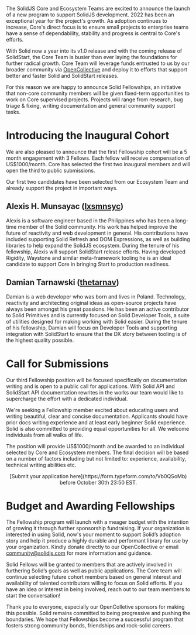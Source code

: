 The SolidJS Core and Ecosystem Teams are excited to announce the launch of a new program to support SolidJS development. 2022 has been an exceptional year for the project's growth. As adoption continues to increase, Core's direct focus is to ensure small projects to enterprise teams have a sense of dependability, stability and progress is central to Core's efforts.

With Solid now a year into its v1.0 release and with the coming release of SolidStart, the Core Team is busier than ever laying the foundations for further radical growth. Core Team will leverage funds entrusted to us by our broader community via [OpenCollective](https://opencollective.com/solid) and deploy it to efforts that support better and faster Solid and SolidStart releases.

For this reason we are happy to announce Solid Fellowships, an initiative that non-core community members will be given fixed-term opportunities to work on Core supervised projects. Projects will range from research, bug triage & fixing, writing documentation and general community support tasks.

# Introducing the Inaugural Cohort

We are also pleased to announce that the first Fellowship cohort will be a 5 month engagement with 3 Fellows. Each fellow will receive compensation of US$1000/month. Core has selected the first two inaugural members and will open the third to public submissions.

Our first two candidates have been selected from our Ecosystem Team and already support the project in important ways.

## Alexis H. Munsayac ([lxsmnsyc](https://www.github.com/lxsmnsyc))

Alexis is a software engineer based in the Philippines who has been a long-time member of the Solid community. His work has helped improve the future of reactivity and web development in general. His contributions have included supporting Solid Refresh and DOM Expressions, as well as building libraries to help expand the SolidJS ecosystem. During the tenure of his fellowship, Alexis will support SolidStart release efforts. Having developed Rigidity, Waystone and similar meta-framework tooling he is an ideal candidate to support Core in bringing Start to production readiness.

## Damian Tarnawski ([thetarnav](https://www.github.com/thetarnav))

Damian is a web developer who was born and lives in Poland. Technology, reactivity and architecting original ideas as open-source projects have always been amongst his great passions. He has been an active contributor to Solid Primitives and is currently focused on Solid Developer Tools, a suite of utilities designed for making working with Solid easier. During the tenure of his fellowship, Damian will focus on Developer Tools and supporting integration with SolidStart to ensure that the DX story between tooling is of the highest quality possible.

# Call for Submissions

Our third Fellowship position will be focused specifically on documentation writing and is open to a public call for applications. With Solid API and SolidStart API documentation rewrites in the works our team would like to supercharge the effort with a dedicated individual.

We're seeking a Fellowship member excited about educating users and writing beautiful, clear and concise documentation. Applicants should have prior docs writing experience and at least early beginner Solid experience. Solid is also committed to providing equal opportunities for all. We welcome individuals from all walks of life.

The position will provide US$1000/month and be awarded to an individual selected by Core and Ecosystem members. The final decision will be based on a number of factors including but not limited to: experience, availability, technical writing abilities etc.

<center>
  [Submit your application here](https://form.typeform.com/to/Vb0QSoMb) before October 30th 23:50
  EST.
</center>

# Budget and Awarding Fellowships

The Fellowship program will launch with a meager budget with the intention of growing it through further sponsorship fundraising. If your organization is interested in using Solid, now's your moment to support Solid’s adoption story and help it produce a highly durable and performant library for use by your organization. Kindly donate directly to our OpenCollective or email [community@solidjs.com](mailto:community@solidjs.com) for more information and guidance.

Solid Fellows will be granted to members that are actively involved in furthering Solid’s goals as well as public applications. The Core team will continue selecting future cohort members based on general interest and availability of talented contributors willing to focus on Solid efforts. If you have an idea or interest in being involved, reach out to our team members to start the conversation!

Thank you to everyone, especially our OpenColletive sponsors for making this possible. Solid remains committed to being progressive and pushing the boundaries. We hope that Fellowships become a successful program that fosters strong community bonds, friendships and rock-solid careers.
